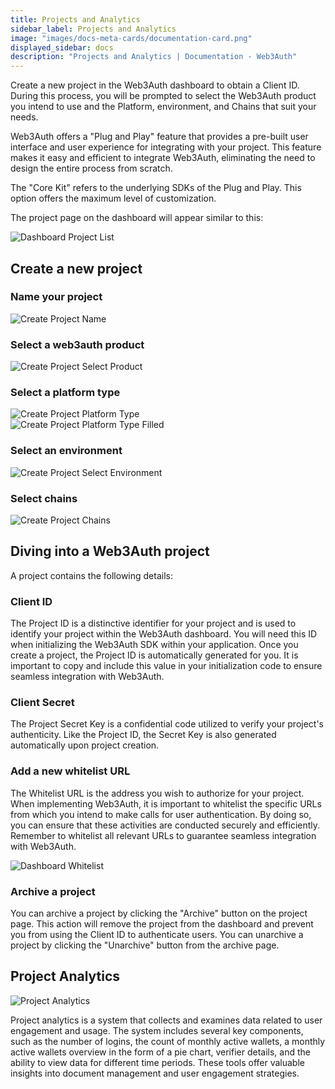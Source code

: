 ```yaml
---
title: Projects and Analytics
sidebar_label: Projects and Analytics
image: "images/docs-meta-cards/documentation-card.png"
displayed_sidebar: docs
description: "Projects and Analytics | Documentation - Web3Auth"
---
```



Create a new project in the Web3Auth dashboard to obtain a Client ID. During this process, you will be prompted to select the Web3Auth product you
intend to use and the Platform, environment, and Chains that suit your needs.

Web3Auth offers a "Plug and Play" feature that provides a pre-built user interface and user experience for integrating with your project. This feature
makes it easy and efficient to integrate Web3Auth, eliminating the need to design the entire process from scratch.

The "Core Kit" refers to the underlying SDKs of the Plug and Play. This option offers the maximum level of customization.

The project page on the dashboard will appear similar to this:

<div style={{ flexBasis: "300px", flexGrow: "1", textAlign: "center" }}>
  <img src={DashboardProjectList} style={{ alignSelf: "center", maxWidth: "100%" }} alt="Dashboard Project List" />
</div>

## Create a new project

### Name your project

<div style={{ flexBasis: "300px", flexGrow: "1", textAlign: "center" }}>
  <img src={CreateProjectName} style={{ alignSelf: "center", maxWidth: "100%" }} alt="Create Project Name" />
</div>

### Select a web3auth product

<div style={{ flexBasis: "300px", flexGrow: "1", textAlign: "center" }}>
  <img src={CreateProjectProduct} style={{ alignSelf: "center", maxWidth: "100%" }} alt="Create Project Select Product" />
</div>

### Select a platform type

<div style={{ flexBasis: "300px", flexGrow: "1", textAlign: "center" }}>
  <img src={CreateProjectPlatformType} style={{ alignSelf: "center", maxWidth: "100%" }} alt="Create Project Platform Type" />
</div>

<div style={{ flexBasis: "300px", flexGrow: "1", textAlign: "center" }}>
  <img src={CreateProjectPlatformTypeFilled} style={{ alignSelf: "center", maxWidth: "100%" }} alt="Create Project Platform Type Filled" />
</div>

### Select an environment

<div style={{ flexBasis: "300px", flexGrow: "1", textAlign: "center" }}>
  <img src={CreateProjectEnvironment} style={{ alignSelf: "center", maxWidth: "100%" }} alt="Create Project Select Environment" />
</div>

### Select chains

<div style={{ flexBasis: "300px", flexGrow: "1", textAlign: "center" }}>
  <img src={CreateProjectChains} style={{ alignSelf: "center", maxWidth: "100%" }} alt="Create Project Chains" />
</div>

## Diving into a Web3Auth project

A project contains the following details:

### Client ID

The Project ID is a distinctive identifier for your project and is used to identify your project within the Web3Auth dashboard. You will need this ID
when initializing the Web3Auth SDK within your application. Once you create a project, the Project ID is automatically generated for you. It is
important to copy and include this value in your initialization code to ensure seamless integration with Web3Auth.

### Client Secret

The Project Secret Key is a confidential code utilized to verify your project's authenticity. Like the Project ID, the Secret Key is also generated
automatically upon project creation.

### Add a new whitelist URL

The Whitelist URL is the address you wish to authorize for your project. When implementing Web3Auth, it is important to whitelist the specific URLs
from which you intend to make calls for user authentication. By doing so, you can ensure that these activities are conducted securely and efficiently.
Remember to whitelist all relevant URLs to guarantee seamless integration with Web3Auth.

<div style={{ flexBasis: "300px", flexGrow: "1", textAlign: "center" }}>
  <img src={DashboardWhiteListURL} style={{ alignSelf: "center", maxWidth: "100%" }} alt="Dashboard Whitelist" />
</div>

### Archive a project

You can archive a project by clicking the "Archive" button on the project page. This action will remove the project from the dashboard and prevent you
from using the Client ID to authenticate users. You can unarchive a project by clicking the "Unarchive" button from the archive page.

## Project Analytics

<div style={{ flexBasis: "300px", flexGrow: "1", textAlign: "center" }}>
  <img src={Analytics} style={{ alignSelf: "center", maxWidth: "100%" }} alt="Project Analytics" />
</div>

Project analytics is a system that collects and examines data related to user engagement and usage. The system includes several key components, such
as the number of logins, the count of monthly active wallets, a monthly active wallets overview in the form of a pie chart, verifier details, and the
ability to view data for different time periods. These tools offer valuable insights into document management and user engagement strategies.

